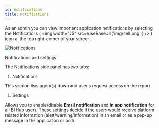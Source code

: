 ```yaml
---
id: notifications
title: Notifications
---
```



As an admin you can view important application notifications by selecting the Notifications ( <img width="25" src={useBaseUrl('img/bell.png')} /> ) icon at the top right-corner of your screen.

  <div class="center">
    <Zoom>
      <img alt="Notifications" src={useBaseUrl('doc-images/admin-guide/admin-notifications.png')}/>
    </Zoom>
    <p>Notifications and settings</p>
  </div>

The Notifications side panel has two tabs:

1. Notifications

  This section lists agent(s) down and user's request access on the report.

1. Settings

  Allows you to enable/disable **Email notification** and **In app notification** for all BI Hub users. These settings decide if the users would receive platform related information (alert/warning/information) in an email or as a pop-up message in the application or both.
